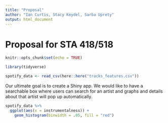 ```yaml
---
title: "Proposal"
author: "Ian Curtis, Stacy Keydel, Sarba Uprety"
output: html_document
---
```

# Proposal for STA 418/518

```r
knitr::opts_chunk$set(echo = TRUE)
```


```r
library(tidyverse)

spotify_data <- read_csv(here::here("tracks_features.csv"))
```

Our ultimate goal is to create a Shiny app. We would like to have a searchable box where users can search for an artist and graphs and details about that artist will pop up automatically. 


```r
spotify_data %>% 
  ggplot(aes(x = instrumentalness)) +
    geom_histogram(binwidth = .05, fill = "red")


```





